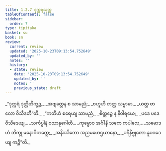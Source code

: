 ```yaml
---
title: 1.2.7 ဒုက္ကရသုတ္တ
tableOfContents: false
sidebar:
  order: 7
type: tipitaka
basket: su
book: sn
review:
  current: review
  updated: '2025-10-23T09:13:54.752649'
  updated_by: ''
  notes: ''
  history:
  - state: review
    date: '2025-10-23T09:13:54.752649'
    updated_by: ''
    notes: ''
    previous_state: draft
---
```



<ReviewStatus review={frontmatter.review} showDetails={true} />

<HypothesisAnnotation frontmatter={frontmatter} />

<DynamicBreadcrumb />

<Division number="17" book="sn" e="ch" v="18" p="281">

<Paragraph number="55" type="verses" book="sn">
_“ဒုက္ကရံ ဒုတ္တိတိက္ခဉ္စ,_  
_အဗျတ္တေန စ သာမညံ;_  
_ဗဟူဟိ တတ္ထ သမ္ဗာဓာ,_  
_ယတ္ထ ဗာလော ဝိသီဒတီ”တိ._  

</Paragraph>

<Paragraph number="56" type="verses" book="sn">
_“ကတိဟံ စရေယျ သာမညံ,_  
_စိတ္တဉ္စေ န နိဝါရယေ;_  
_ပဒေ ပဒေ ဝိသီဒေယျ,_  
_သင်္ကပ္ပါနံ ဝသာနုဂေါတိ._  

</Paragraph>

<Paragraph number="57" type="verses" book="sn">
_ကုမ္မောဝ အင်္ဂါနိ သကေ ကပါလေ,_  
_သမောဒဟံ ဘိက္ခု မနောဝိတက္ကေ;_  
_အနိဿိတော အညမဟေဌယာနော,_  
_ပရိနိဗ္ဗုတော နူပဝဒေယျ ကဉ္စီ”တိ._
</Paragraph>
</Division>